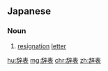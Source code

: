 ==Japanese==
{{ja-kanjitab|じ|ひょう|yomi=on}}

===Noun===
{{ja-noun|じひょう}}

# [[resignation]] [[letter]]
#: {{ja-usex|いつか'''辞表'''を叩きつけてやる。|いつか '''じひょう''' を たたきつけて やる。|I will submit a resignation letter sometime (I will quit).}}

[[hu:辞表]]
[[mg:辞表]]
[[chr:辞表]]
[[zh:辞表]]
